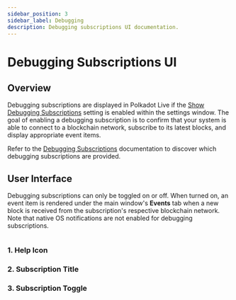 ```yaml
---
sidebar_position: 3
sidebar_label: Debugging
description: Debugging subscriptions UI documentation.
---
```



# Debugging Subscriptions UI

## Overview

Debugging subscriptions are displayed in Polkadot Live if the [Show Debugging Subscriptions](../../../../app-settings/subscriptions) setting is enabled within the settings window. The goal of enabling a debugging subscription is to confirm that your system is able to connect to a blockchain network, subscribe to its latest blocks, and display appropriate event items.

Refer to the [Debugging Subscriptions](../../../../subscriptions/debugging) documentation to discover which debugging subscriptions are provided.

## User Interface

Debugging subscriptions can only be toggled on or off. When turned on, an event item is rendered under the main window's **Events** tab when a new block is received from the subscription's respective blockchain network. Note that native OS notifications are not enabled for debugging subscriptions.

<Img url="/img/ui/ui-main-subscription-debug.png" maxHeight="120px" />

### 1. Help Icon

<HelpIconPartial />

### 2. Subscription Title

<SubscriptionTitlePartial />

### 3. Subscription Toggle

<SubscriptionTogglePartial />

